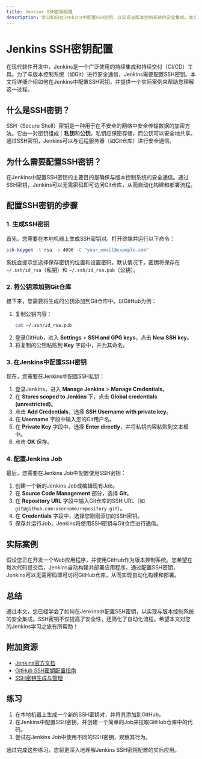 ```yaml
---
title: Jenkins SSH密钥配置
description: 学习如何在Jenkins中配置SSH密钥，以实现与版本控制系统的安全集成。本文适合初学者，包含详细的步骤和实际案例。
---
```


# Jenkins SSH密钥配置

在现代软件开发中，Jenkins是一个广泛使用的持续集成和持续交付（CI/CD）工具。为了与版本控制系统（如Git）进行安全通信，Jenkins需要配置SSH密钥。本文将详细介绍如何在Jenkins中配置SSH密钥，并提供一个实际案例来帮助您理解这一过程。

## 什么是SSH密钥？

SSH（Secure Shell）密钥是一种用于在不安全的网络中安全传输数据的加密方法。它由一对密钥组成：**私钥**和**公钥**。私钥应保密存储，而公钥可以安全地共享。通过SSH密钥，Jenkins可以与远程服务器（如Git仓库）进行安全通信。

## 为什么需要配置SSH密钥？

在Jenkins中配置SSH密钥的主要目的是确保与版本控制系统的安全通信。通过SSH密钥，Jenkins可以无需密码即可访问Git仓库，从而自动化构建和部署流程。

## 配置SSH密钥的步骤

### 1. 生成SSH密钥

首先，您需要在本地机器上生成SSH密钥对。打开终端并运行以下命令：

```bash
ssh-keygen -t rsa -b 4096 -C "your_email@example.com"
```

系统会提示您选择保存密钥的位置和设置密码。默认情况下，密钥将保存在 `~/.ssh/id_rsa`（私钥）和 `~/.ssh/id_rsa.pub`（公钥）。

### 2. 将公钥添加到Git仓库

接下来，您需要将生成的公钥添加到Git仓库中。以GitHub为例：

1. 复制公钥内容：
   ```bash
   cat ~/.ssh/id_rsa.pub
   ```
2. 登录GitHub，进入 **Settings** > **SSH and GPG keys**，点击 **New SSH key**。
3. 将复制的公钥粘贴到 **Key** 字段中，并为其命名。

### 3. 在Jenkins中配置SSH密钥

现在，您需要在Jenkins中配置SSH私钥：

1. 登录Jenkins，进入 **Manage Jenkins** > **Manage Credentials**。
2. 在 **Stores scoped to Jenkins** 下，点击 **Global credentials (unrestricted)**。
3. 点击 **Add Credentials**，选择 **SSH Username with private key**。
4. 在 **Username** 字段中输入您的Git用户名。
5. 在 **Private Key** 字段中，选择 **Enter directly**，并将私钥内容粘贴到文本框中。
6. 点击 **OK** 保存。

### 4. 配置Jenkins Job

最后，您需要在Jenkins Job中配置使用SSH密钥：

1. 创建一个新的Jenkins Job或编辑现有Job。
2. 在 **Source Code Management** 部分，选择 **Git**。
3. 在 **Repository URL** 字段中输入Git仓库的SSH URL（如 `git@github.com:username/repository.git`）。
4. 在 **Credentials** 字段中，选择您刚刚添加的SSH密钥。
5. 保存并运行Job，Jenkins将使用SSH密钥与Git仓库进行通信。

## 实际案例

假设您正在开发一个Web应用程序，并使用GitHub作为版本控制系统。您希望在每次代码提交后，Jenkins自动构建并部署应用程序。通过配置SSH密钥，Jenkins可以无需密码即可访问GitHub仓库，从而实现自动化构建和部署。

## 总结

通过本文，您已经学会了如何在Jenkins中配置SSH密钥，以实现与版本控制系统的安全集成。SSH密钥不仅提高了安全性，还简化了自动化流程。希望本文对您的Jenkins学习之旅有所帮助！

## 附加资源

- [Jenkins官方文档](https://www.jenkins.io/doc/)
- [GitHub SSH密钥配置指南](https://docs.github.com/en/authentication/connecting-to-github-with-ssh)
- [SSH密钥生成与管理](https://www.ssh.com/academy/ssh/keygen)

## 练习

1. 在本地机器上生成一个新的SSH密钥对，并将其添加到GitHub。
2. 在Jenkins中配置SSH密钥，并创建一个简单的Job来拉取GitHub仓库中的代码。
3. 尝试在Jenkins Job中使用不同的SSH密钥，观察其行为。

通过完成这些练习，您将更深入地理解Jenkins SSH密钥配置的实际应用。